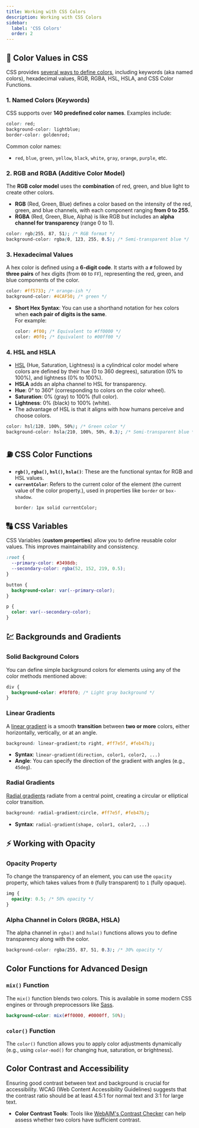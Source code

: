 ```yaml
---
title: Working with CSS Colors 
description: Working with CSS Colors 
sidebar:
  label: 'CSS Colors'
  order: 2  
---
```


## 🎨 Color Values in CSS

CSS provides [several ways to define colors](https://developer.mozilla.org/en-US/docs/Web/CSS/color_value), including keywords (aka named colors), hexadecimal values, RGB, RGBA, HSL, HSLA, and CSS Color Functions.

### 1. Named Colors (Keywords)
CSS supports over **140 predefined color names**. Examples include:

```css
color: red;
background-color: lightblue;
border-color: goldenrod;
```
Common color names:
- `red`, `blue`, `green`, `yellow`, `black`, `white`, `gray`, `orange`, `purple`, etc.

### 2. RGB and RGBA (Additive Color Model)

The **RGB color model** uses the **combination** of red, green, and blue light to create other colors.
- **RGB** (Red, Green, Blue) defines a color based on the intensity of the red, green, and blue channels, with each component ranging **from 0 to 255**.
- **RGBA** (Red, Green, Blue, Alpha) is like RGB but includes an **alpha channel for transparency** (range 0 to 1).

```css
color: rgb(255, 87, 51); /* RGB format */
background-color: rgba(0, 123, 255, 0.5); /* Semi-transparent blue */
```

### 3. Hexadecimal Values

A hex color is defined using a **6-digit code**. It starts with a **`#`** followed by **three pairs** of hex digits (from `00` to `FF`), representing the red, green, and blue components of the color.

```css
color: #ff5733; /* orange-ish */
background-color: #4CAF50; /* green */
```
- **Short Hex Syntax**: You can use a shorthand notation for hex colors when **each pair of digits is the same**.  
For example:
  ```css
  color: #f00; /* Equivalent to #ff0000 */
  color: #0f0; /* Equivalent to #00ff00 */
  ```

### 4. HSL and HSLA
- [HSL](https://developer.mozilla.org/en-US/docs/Web/CSS/color_value/hsl)  (Hue, Saturation, Lightness) is a cylindrical color model where colors are defined by their hue (0 to 360 degrees), saturation (0% to 100%), and lightness (0% to 100%).
- **HSLA** adds an alpha channel to HSL for transparency.
- **Hue**: 0° to 360° (corresponding to colors on the color wheel).
- **Saturation**: 0% (gray) to 100% (full color).
- **Lightness**: 0% (black) to 100% (white).
- The advantage of HSL is that it aligns with how humans perceive and choose colors.


```css
color: hsl(120, 100%, 50%); /* Green color */
background-color: hsla(210, 100%, 50%, 0.3); /* Semi-transparent blue */
```
## ⛽ CSS Color Functions
- **`rgb()`, `rgba()`, `hsl()`, `hsla()`**: These are the functional syntax for RGB and HSL values.
- **`currentColor`**: Refers to the current color of the element (the current value of the color property.), used in properties like `border` or `box-shadow`.
  ```css
  border: 1px solid currentColor;
  ```
## 🔠 CSS Variables

CSS Variables (**custom properties**) allow you to define reusable color values. This improves maintainability and consistency.
```css
:root {
  --primary-color: #3498db;
  --secondary-color: rgba(52, 152, 219, 0.5);
}

button {
  background-color: var(--primary-color);
}

p {
  color: var(--secondary-color);
}
```
## 💹 Backgrounds and Gradients  

### Solid Background Colors
You can define simple background colors for elements using any of the color methods mentioned above:
```css
div {
  background-color: #f0f0f0; /* Light gray background */
}
```

### Linear Gradients
A [linear gradient](https://developer.mozilla.org/en-US/docs/Web/CSS/gradient/linear-gradient) is a smooth **transition** between **two or more** colors, either horizontally, vertically, or at an angle.

```css
background: linear-gradient(to right, #ff7e5f, #feb47b);
```
- **Syntax**: `linear-gradient(direction, color1, color2, ...)`
- **Angle**: You can specify the direction of the gradient with angles (e.g., `45deg`).
  
### Radial Gradients
[Radial gradients](https://developer.mozilla.org/en-US/docs/Web/CSS/gradient/radial-gradient) radiate from a central point, creating a circular or elliptical color transition.
```css
background: radial-gradient(circle, #ff7e5f, #feb47b);
```
- **Syntax**: `radial-gradient(shape, color1, color2, ...)`

## ⚡ Working with Opacity

### Opacity Property
To change the transparency of an element, you can use the `opacity` property, which takes values from `0` (fully transparent) to `1` (fully opaque).
```css
img {
  opacity: 0.5; /* 50% opacity */
}
```

### Alpha Channel in Colors (RGBA, HSLA)
The alpha channel in `rgba()` and `hsla()` functions allows you to define transparency along with the color.
```css
background-color: rgba(255, 87, 51, 0.3); /* 30% opacity */
```
## Color Functions for Advanced Design

### `mix()` Function
The `mix()` function blends two colors. This is available in some modern CSS engines or through preprocessors like [Sass](https://sass-lang.com/).
```scss
background-color: mix(#ff0000, #0000ff, 50%);
```

### `color()` Function
The `color()` function allows you to apply color adjustments dynamically (e.g., using `color-mod()` for changing hue, saturation, or brightness).

## Color Contrast and Accessibility
Ensuring good contrast between text and background is crucial for accessibility. WCAG (Web Content Accessibility Guidelines) suggests that the contrast ratio should be at least 4.5:1 for normal text and 3:1 for large text.

- **Color Contrast Tools**: Tools like [WebAIM's Contrast Checker](https://webaim.org/resources/contrastchecker/) can help assess whether two colors have sufficient contrast.
